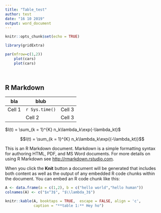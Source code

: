 ```yaml
---
title: "Table_test"
author: test
date: "16 10 2019"
output: word_document
---
```


```r
knitr::opts_chunk$set(echo = TRUE)

library(gridExtra)
```


```r

par(mfrow=c(1,2))
    plot(cars)
    plot(cars)
    
    
```


## R Markdown

bla    | blub   |     
-------|--------|-------
Cell 1 | `r Sys.time()` | Cell 3
<br> | Cell 2 | Cell 3

\alpha

$I(t) = \sum_{k = 1}^{K} n_k\lambda_k\exp{-\lambda_kt}$


$$I(t) = \sum_{k = 1}^{K} n_k\lambda_k\exp{(-\lambda_kt)}$$

This is an R Markdown document. Markdown is a simple formatting syntax for authoring HTML, PDF, and MS Word documents. For more details on using R Markdown see <http://rmarkdown.rstudio.com>.

\pagebreak

When you click the **Knit** button a document will be generated that includes both content as well as the output of any embedded R code chunks within the document. You can embed an R code chunk like this:

```r

A <- data.frame(a = c(1,2), b = c("hello world","hello human"))
colnames(A) <- c("$x^3$", "$\\lambda_3$")

knitr::kable(A, booktaps = TRUE,  escape = FALSE, align = 'c',
             caption = "**table 1:** Hey ho")
```
